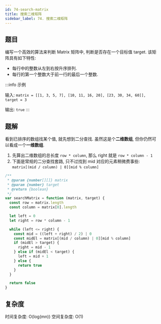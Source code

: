 ```yaml
---
id: 74-search-matrix
title: 搜索二维矩阵
sidebar_label: 74. 搜索二维矩阵
---
```


## 题目

编写一个高效的算法来判断 Matrix 矩阵中, 判断是否存在一个目标值 target. 该矩阵具有如下特性:

- 每行中的整数从左到右按升序排列.
- 每行的第一个整数大于前一行的最后一个整数.

:::info 示例

输入: `matrix = [[1, 3, 5, 7], [10, 11, 16, 20], [23, 30, 34, 60]], target = 3`

输出: `true`
:::

## 题解

看到已排序的数组找某个值, 就先想到二分查找. 虽然这是个**二维数组**, 但你仍然可以看成一个**一维数组**.

1. 先算出二维数组的总长度 `row * column`, 那么 right 就是 `row * column - 1`
2. 下面是常规的二分查找套路, 只不过找到 mid 对应的元素稍微费事些: `matrix[(mid / column) | 0][mid % column]`

```ts
/**
 * @param {number[][]} matrix
 * @param {number} target
 * @return {boolean}
 */
var searchMatrix = function (matrix, target) {
  const row = matrix.length
  const column = matrix[0].length

  let left = 0
  let right = row * column - 1

  while (left <= right) {
    const mid = ((left + right) / 2) | 0
    const midEl = matrix[(mid / column) | 0][mid % column]
    if (midEl > target) {
      right = mid - 1
    } else if (midEl < target) {
      left = mid + 1
    } else {
      return true
    }
  }

  return false
}
```

## 复杂度

时间复杂度: O(log(mn))
空间复杂度: O(1)
